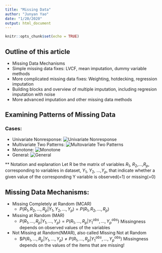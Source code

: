 ```yaml
---
title: "Missing Data"
author: "Junyan Yao"
date: "1/20/2020"
output: html_document
---
```


```r
knitr::opts_chunk$set(echo = TRUE)
```

## Outline of this article
* Missing Data Mechanisms
* Simple missing data fixes: LVCF, mean imputation, dummy variable methods
* More complicated missing data fixes: Weighting, hotdecking, regression imputation
* Building blocks and overview of multiple imputation, including regresion imputation with noise
* More advanced imputation and other missing data methods

## Examining Patterns of Missing Data
### Cases:

* Univariate Nonresponse:
![Univariate Nonresponse](/Users/YaoJunyan/Documents/pic/a.jpeg)
* Multivariate Two Patterns:
![Multovariate Two Patterns](/Users/YaoJunyan/Documents/pic/b.png)
* Monotone:
![Monotone](/Users/YaoJunyan/Documents/pic/c.png)
* General:
![General](/Users/YaoJunyan/Documents/pic/d.png)



** Notation and explanation
Let R be the matrix of variables $R_{1}$, $R_{2}$,...,$R_{p}$, corresponding to variables in dataset, $Y_{1}$, $Y_{2}$, ...,$Y_{p}$, that indicate whether a given value of the corresponding Y variable is observed(=1) or missing(=0)

## Missing Data Mechanisms:
* Missing Completely at Random (MCAR) 
    * $P(R_{1}, R_{2}, ..., R_{p}|Y_{1}, Y_{2},...,Y_{p}) = P(R_{1}, R_{2}, ..., R_{p})$
* Missing at Random (MAR)
    * $P(R_{1},...,R_{p}| Y_{1},...,Y_{p})= P(R_{1},...,R_{p}| Y^{obs}_{1},...,Y^{obs}_{p})$ Missingness depends on observed values of the variables
* Not Missing at Random(NMAR), also called Missing Not at Random
    * $$P(R_{1},...,R_{p}| Y_{1},...,Y_{p}) \neq P(R_{1},...,R_{p}| Y^{obs}_{1},...,Y^{obs}_{p})$ Missingness depends on the values of the items that are missing!


